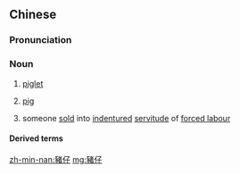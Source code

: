 {{also|猪仔}}
==Chinese==
{{zh-forms|s=猪仔}}

===Pronunciation===
{{zh-pron
|m=zhūzǎi
|c=zyu1 zai2
|h=pfs=chû-é
|mn=ti-仔/tu-仔
|cat=n
}}

===Noun===
{{zh-noun}}

# [[piglet]]
# {{lb|zh|Min Nan}} [[pig]]
# {{lb|zh|dated}} someone [[sold]] into [[indentured]] [[servitude]] of [[forced labour]]

====Derived terms====
{{zh-der|賣豬仔}}

{{zh-cat|Pigs}}

[[zh-min-nan:豬仔]]
[[mg:豬仔]]